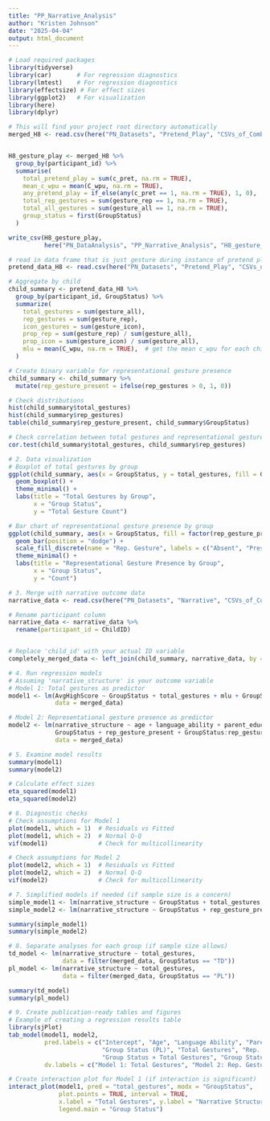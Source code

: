 ```yaml
---
title: "PP_Narrative_Analysis"
author: "Kristen Johnson"
date: "2025-04-04"
output: html_document
---
```


```r

# Load required packages
library(tidyverse)
library(car)       # For regression diagnostics
library(lmtest)    # For regression diagnostics
library(effectsize) # For effect sizes
library(ggplot2)   # For visualization
library(here)
library(dplyr)

# This will find your project root directory automatically
merged_H8 <- read.csv(here("PN_Datasets", "Pretend_Play", "CSVs_of_Combined_Data_PP", "merged_H8.csv"))


H8_gesture_play <- merged_H8 %>%
  group_by(participant_id) %>%
  summarise(
    total_pretend_play = sum(c_pret, na.rm = TRUE),
    mean_c_wpu = mean(C_wpu, na.rm = TRUE),
    any_pretend_play = if_else(any(c_pret == 1, na.rm = TRUE), 1, 0),
    total_rep_gestures = sum(gesture_rep == 1, na.rm = TRUE),
    total_all_gestures = sum(gesture_all == 1, na.rm = TRUE),
    group_status = first(GroupStatus)
  )

write_csv(H8_gesture_play, 
          here("PN_DataAnalysis", "PP_Narrative_Analysis", "H8_gesture_play.csv"))
```


```r

# read in data frame that is just gesture during instance of pretend play
pretend_data_H8 <- read.csv(here("PN_Datasets", "Pretend_Play", "CSVs_of_Combined_Data_PP","pretend_data_H8.csv"))

# Aggregate by child
child_summary <- pretend_data_H8 %>%
  group_by(participant_id, GroupStatus) %>% 
  summarize(
    total_gestures = sum(gesture_all),
    rep_gestures = sum(gesture_rep),
    icon_gestures = sum(gesture_icon),
    prop_rep = sum(gesture_rep) / sum(gesture_all),
    prop_icon = sum(gesture_icon) / sum(gesture_all),
    mlu = mean(C_wpu, na.rm = TRUE),  # get the mean c_wpu for each child
  )
```

```r

# Create binary variable for representational gesture presence
child_summary <- child_summary %>%
  mutate(rep_gesture_present = ifelse(rep_gestures > 0, 1, 0))

# Check distributions
hist(child_summary$total_gestures)
hist(child_summary$rep_gestures)
table(child_summary$rep_gesture_present, child_summary$GroupStatus)

# Check correlation between total gestures and representational gestures
cor.test(child_summary$total_gestures, child_summary$rep_gestures)
```

```r
# 2. Data visualization
# Boxplot of total gestures by group
ggplot(child_summary, aes(x = GroupStatus, y = total_gestures, fill = GroupStatus)) +
  geom_boxplot() +
  theme_minimal() +
  labs(title = "Total Gestures by Group",
       x = "Group Status",
       y = "Total Gesture Count")

# Bar chart of representational gesture presence by group
ggplot(child_summary, aes(x = GroupStatus, fill = factor(rep_gesture_present))) +
  geom_bar(position = "dodge") +
  scale_fill_discrete(name = "Rep. Gesture", labels = c("Absent", "Present")) +
  theme_minimal() +
  labs(title = "Representational Gesture Presence by Group",
       x = "Group Status",
       y = "Count")
```

```r
# 3. Merge with narrative outcome data
narrative_data <- read.csv(here("PN_Datasets", "Narrative", "CSVs_of_Combined_Data_N", "Narrative_Results_Final.csv"))

# Rename participant column
narrative_data <- narrative_data %>%
  rename(participant_id = ChildID)


# Replace 'child_id' with your actual ID variable
completely_merged_data <- left_join(child_summary, narrative_data, by = "participant_id")
```

```r
# 4. Run regression models
# Assuming 'narrative_structure' is your outcome variable
# Model 1: Total gestures as predictor
model1 <- lm(AvgHighScore ~ GroupStatus + total_gestures + mlu + GroupStatus:total_gestures, 
             data = merged_data)

# Model 2: Representational gesture presence as predictor
model2 <- lm(narrative_structure ~ age + language_ability + parent_education + 
             GroupStatus + rep_gesture_present + GroupStatus:rep_gesture_present, 
             data = merged_data)
```

```r
# 5. Examine model results
summary(model1)
summary(model2)

# Calculate effect sizes
eta_squared(model1)
eta_squared(model2)
```

```r
# 6. Diagnostic checks
# Check assumptions for Model 1
plot(model1, which = 1)  # Residuals vs Fitted
plot(model1, which = 2)  # Normal Q-Q
vif(model1)              # Check for multicollinearity

# Check assumptions for Model 2
plot(model2, which = 1)  # Residuals vs Fitted
plot(model2, which = 2)  # Normal Q-Q
vif(model2)              # Check for multicollinearity
```

```r
# 7. Simplified models if needed (if sample size is a concern)
simple_model1 <- lm(narrative_structure ~ GroupStatus + total_gestures, data = merged_data)
simple_model2 <- lm(narrative_structure ~ GroupStatus + rep_gesture_present, data = merged_data)

summary(simple_model1)
summary(simple_model2)
```

```r
# 8. Separate analyses for each group (if sample size allows)
td_model <- lm(narrative_structure ~ total_gestures, 
               data = filter(merged_data, GroupStatus == "TD"))
pl_model <- lm(narrative_structure ~ total_gestures, 
               data = filter(merged_data, GroupStatus == "PL"))

summary(td_model)
summary(pl_model)
```

```r
# 9. Create publication-ready tables and figures
# Example of creating a regression results table
library(sjPlot)
tab_model(model1, model2, 
          pred.labels = c("Intercept", "Age", "Language Ability", "Parent Education", 
                          "Group Status (PL)", "Total Gestures", "Rep. Gesture Present",
                          "Group Status × Total Gestures", "Group Status × Rep. Gesture Present"),
          dv.labels = c("Model 1: Total Gestures", "Model 2: Rep. Gesture Presence"))

# Create interaction plot for Model 1 (if interaction is significant)
interact_plot(model1, pred = "total_gestures", modx = "GroupStatus", 
              plot.points = TRUE, interval = TRUE,
              x.label = "Total Gestures", y.label = "Narrative Structure",
              legend.main = "Group Status")
```

